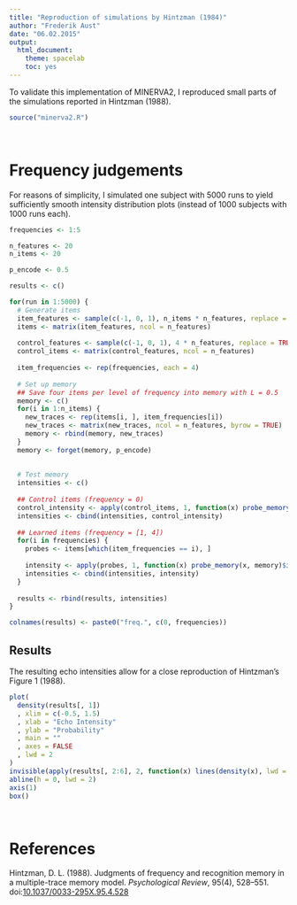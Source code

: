 ```yaml
---
title: "Reproduction of simulations by Hintzman (1984)"
author: "Frederik Aust"
date: "06.02.2015"
output:
  html_document:
    theme: spacelab
    toc: yes
---
```


To validate this implementation of MINERVA2, I reproduced small parts of the simulations reported in Hintzman (1988).

```r
source("minerva2.R")
```

<br />

# Frequency judgements
For reasons of simplicity, I simulated one subject with 5000 runs to yield sufficiently smooth intensity distribution plots (instead of 1000 subjects with 1000 runs each).

```r
frequencies <- 1:5

n_features <- 20
n_items <- 20

p_encode <- 0.5
```

```r
results <- c()

for(run in 1:5000) {
  # Generate items
  item_features <- sample(c(-1, 0, 1), n_items * n_features, replace = TRUE)
  items <- matrix(item_features, ncol = n_features)
  
  control_features <- sample(c(-1, 0, 1), 4 * n_features, replace = TRUE)
  control_items <- matrix(control_features, ncol = n_features)
  
  item_frequencies <- rep(frequencies, each = 4)
  
  # Set up memory
  ## Save four items per level of frequency into memory with L = 0.5
  memory <- c()
  for(i in 1:n_items) {
    new_traces <- rep(items[i, ], item_frequencies[i])
    new_traces <- matrix(new_traces, ncol = n_features, byrow = TRUE)
    memory <- rbind(memory, new_traces)
  }
  memory <- forget(memory, p_encode)
  
  
  # Test memory
  intensities <- c()
  
  ## Control items (frequency = 0)
  control_intensity <- apply(control_items, 1, function(x) probe_memory(x, memory)$intensity)
  intensities <- cbind(intensities, control_intensity)
  
  ## Learned items (frequency = [1, 4])
  for(i in frequencies) {
    probes <- items[which(item_frequencies == i), ]
    
    intensity <- apply(probes, 1, function(x) probe_memory(x, memory)$intensity)
    intensities <- cbind(intensities, intensity)
  }
  
  results <- rbind(results, intensities)
}

colnames(results) <- paste0("freq.", c(0, frequencies))
```

## Results
The resulting echo intensities allow for a close reproduction of Hintzman's Figure 1 (1988).

```r
plot(
  density(results[, 1])
  , xlim = c(-0.5, 1.5)
  , xlab = "Echo Intensity"
  , ylab = "Probability"
  , main = ""
  , axes = FALSE
  , lwd = 2
)
invisible(apply(results[, 2:6], 2, function(x) lines(density(x), lwd = 2)))
abline(h = 0, lwd = 2)
axis(1)
box()
```

<br />

# References
Hintzman, D. L. (1988). Judgments of frequency and recognition memory in a multiple-trace memory model. *Psychological Review*, 95(4), 528–551. doi:[10.1037/0033-295X.95.4.528](http://dx.doi.org/10.1037/0033-295X.95.4.528)
